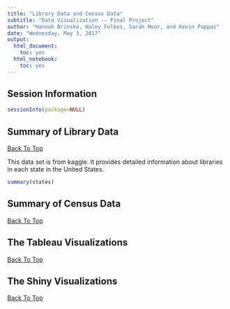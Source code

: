 ```yaml
---
title: "Library Data and Census Data"
subtitle: "Data Visualization -- Final Project"
author: "Hannah Brinsko, Haley Folkes, Sarah Moor, and Kevin Pappas"
date: "Wednesday, May 3, 2017"
output:
  html_document:
    toc: yes
  html_notebook:
    toc: yes
---
```


## Session Information

```r
sessionInfo(package=NULL)
```

## Summary of Library Data
<a href="#top">Back To Top</a>

This data set is from kaggle. It provides detailed information about libraries in each state in the United States.

```r
summary(states)
```

## Summary of Census Data
<a href="#top">Back To Top</a>

## The Tableau Visualizations
<a href="#top">Back To Top</a>

## The Shiny Visualizations
<a href="#top">Back To Top</a>
